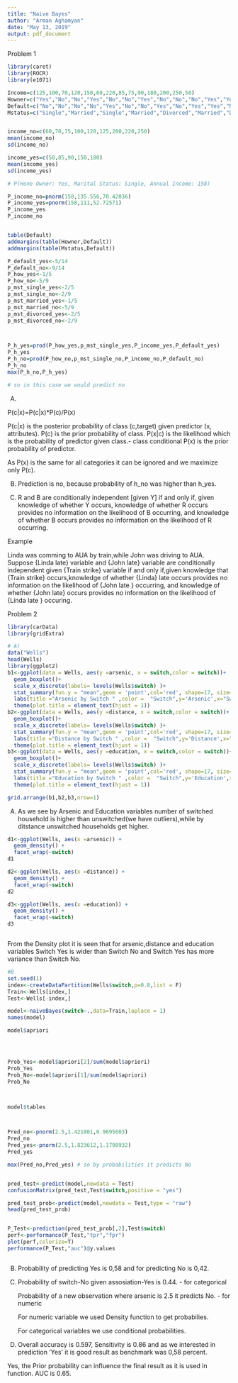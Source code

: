 ---
title: "Naive Bayes"
author: "Arman Aghamyan"
date: "May 13, 2019"
output: pdf_document
---

Problem 1
```{r}
library(caret)
library(ROCR)
library(e1071)

Income=c(125,100,70,120,150,60,220,85,75,90,180,200,250,50)
Howner=c("Yes","No","No","Yes","No","No","Yes","No","No","No","Yes","Yes","Yes","No")
Default=c("No","No","No","No","Yes","No","No","Yes","No","Yes","Yes","No","No","Yes")
Mstatus=c("Single","Married","Single","Married","Divorced","Married","Divorced","Single","Married","Single","Divorced","Divorced","Married","Married")


income_no=c(60,70,75,100,120,125,200,220,250)
mean(income_no)
sd(income_no)

income_yes=c(50,85,90,150,180)
mean(income_yes)
sd(income_yes)

# P(Hone Owner: Yes, Marital Status: Single, Annual Income: 158)  

P_income_no=pnorm(158,135.556,70.42036)
P_income_yes=pnorm(158,111,52.72571)
P_income_yes
P_income_no


table(Default)
addmargins(table(Howner,Default))
addmargins(table(Mstatus,Default))

P_default_yes<-5/14
P_default_no<-9/14
P_how_yes<-1/5
P_how_no<-5/9
p_mst_single_yes<-2/5
p_mst_single_no<-2/9
p_mst_married_yes<-1/5
p_mst_married_no<-5/9
p_mst_divorced_yes<-2/5
p_mst_divorced_no<-2/9



P_h_yes=prod(P_how_yes,p_mst_single_yes,P_income_yes,P_default_yes)
P_h_yes
P_h_no=prod(P_how_no,p_mst_single_no,P_income_no,P_default_no)
P_h_no
max(P_h_no,P_h_yes)

# so in this case we would predict no

```
A)

P(c|x)=P(c|x)*P(c)/P(x)


P(c|x) is the posterior probability of class (c,target) given predictor (x, attributes).
P(c) is the prior probability of class.
P(x|c) is the likelihood which is the probability of predictor given class.- class conditional
P(x) is the prior probability of predictor.

As P(x) is the same for all categories it can be ignored and we maximize only P(c).

B) Prediction is no, because probability of h_no was higher than h_yes.

C) R  and B are conditionally independent [given Y] if and only if, given knowledge of whether Y occurs, knowledge of whether R occurs provides no information on the likelihood of B occurring, and knowledge of whether B occurs provides no information on the likelihood of R occurring.

 Example 
 
 Linda was comming to AUA by train,while John was driving to AUA. Suppose {Linda late} variable and {John late} variable are conditionally independent given {Train strike}
 variable if and only if,given knowledge that {Train strike} occurs,knowledge of whether {Linda} late occurs provides no information on the likelihood of {John late } occurring, 
 and knowledge of whether {John late} occurs provides no information on the likelihood of {Linda late } occuring.


Problem 2
```{r}
library(carData)
library(gridExtra)

# A)
data("Wells")
head(Wells)
library(ggplot2)
b1<-ggplot(data = Wells, aes(y =arsenic, x = switch,color = switch))+
  geom_boxplot()+
  scale_x_discrete(labels= levels(Wells$switch) )+
  stat_summary(fun.y = "mean",geom = 'point',col='red', shape=17, size=3)+
  labs(title ="Arsenic by Switch " ,color =  "Switch",y='Arsenic',x="Switch")+
  theme(plot.title = element_text(hjust = 1))
b2<-ggplot(data = Wells, aes(y =distance, x = switch,color = switch))+
  geom_boxplot()+
  scale_x_discrete(labels= levels(Wells$switch) )+
  stat_summary(fun.y = "mean",geom = 'point',col='red', shape=17, size=3)+
  labs(title ="Distance by Switch " ,color =  "Switch",y='Distance',x="Switch")+
  theme(plot.title = element_text(hjust = 1))
b3<-ggplot(data = Wells, aes(y =education, x = switch,color = switch))+
  geom_boxplot()+
  scale_x_discrete(labels= levels(Wells$switch) )+
  stat_summary(fun.y = "mean",geom = 'point',col='red', shape=17, size=3)+
  labs(title ="Education by Switch " ,color =  "Switch",y='Education',x="Switch")+
  theme(plot.title = element_text(hjust = 1))

grid.arrange(b1,b2,b3,nrow=1)

```

A) As we see by Arsenic and Education variables number of switched household is higher than unswitched(we have outliers),while by ditstance unswitched households get higher.


```{r}

d1<-ggplot(Wells, aes(x =arsenic)) +
  geom_density() +
  facet_wrap(~switch)
d1

d2<-ggplot(Wells, aes(x =distance)) +
  geom_density() +
  facet_wrap(~switch)
d2

d3<-ggplot(Wells, aes(x =education)) +
  geom_density() +
  facet_wrap(~switch)
d3



```
From the Density plot it is seen that for arsenic,distance and education variables Switch Yes is wider than Switch No and  Switch Yes has more variance than Switch No.


```{r}
#B
set.seed(1)
index<-createDataPartition(Wells$switch,p=0.8,list = F)
Train<-Wells[index,]
Test<-Wells[-index,]

model<-naiveBayes(switch~.,data=Train,laplace = 1)
names(model)

model$apriori




Prob_Yes<-model$apriori[2]/sum(model$apriori)
Prob_Yes
Prob_No<-model$apriori[1]/sum(model$apriori)
Prob_No



model$tables



Pred_no<-pnorm(2.5,1.421801,0.9695603)
Pred_no
Pred_yes<-pnorm(2.5,1.823612,1.1798932)
Pred_yes

max(Pred_no,Pred_yes) # so by probabilities it predicts No


pred_test<-predict(model,newdata = Test)
confusionMatrix(pred_test,Test$switch,positive = "yes")

pred_test_prob<-predict(model,newdata = Test,type = "raw")
head(pred_test_prob)


P_Test<-prediction(pred_test_prob[,2],Test$switch)
perf<-performance(P_Test,"tpr","fpr")
plot(perf,colorize=T)
performance(P_Test,"auc")@y.values



```
B) Probability of predicting Yes is 0,58 and for predicting No is 0,42.

C) Probability of switch-No given assosiation-Yes is 0.44. - for categorical

   Probability of a new observation where arsenic is 2.5 it predicts No. - for numeric
 
   For numeric variable we used Density function to get probabilies.
   
   For categorical variables we use conditional probabilities.
   
D) Overall accuracy is 0.597, Sensitivity is 0.86 and as we interested in prediction 'Yes' it is good result as benchmark was 0,58 percent. 

  Yes, the Prior probability can influence the final result as it is used in function. AUC is 0.65.
